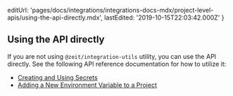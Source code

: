 
  editUrl:
    'pages/docs/integrations/integrations-docs-mdx/project-level-apis/using-the-api-directly.mdx',
  lastEdited: '2019-10-15T22:03:42.000Z'
}

## Using the API directly

If you are not using `@zeit/integration-utils` utility, you can use the <OrgName /> API directly. See the following API reference documentation for how to utilize it:

- [Creating and Using Secrets](/docs/api/#endpoints/secrets)
- [Adding a New Environment Variable to a Project](/docs/api/#endpoints/projects/create-project-environment-variables)

